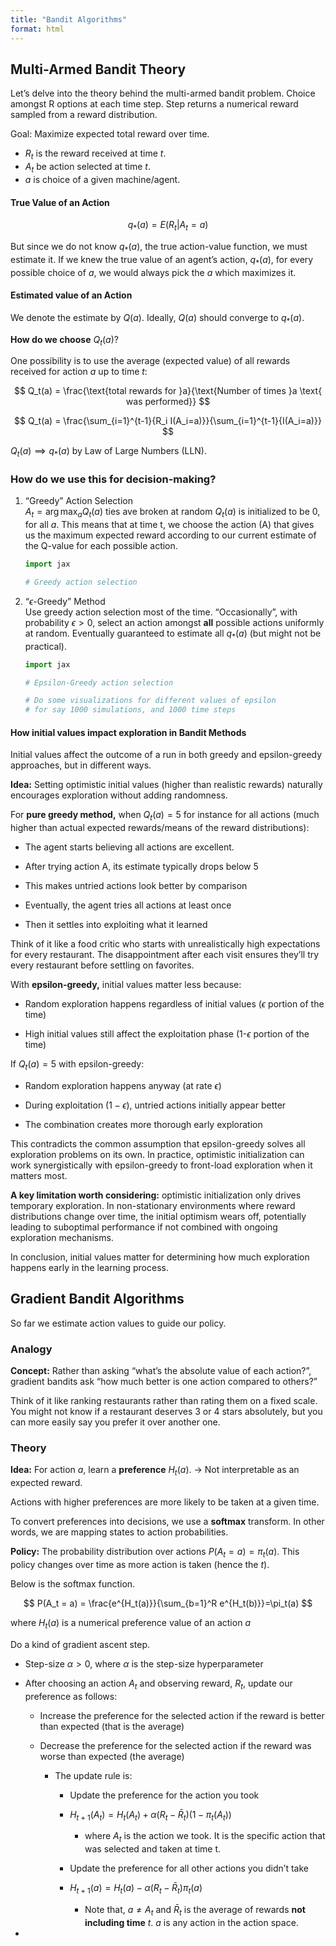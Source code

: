 ```yaml
---
title: "Bandit Algorithms"
format: html
---
```


## Multi-Armed Bandit Theory

Let's delve into the theory behind the multi-armed bandit problem. Choice amongst R options at each time step. Step returns a numerical reward sampled from a reward distribution.

Goal: Maximize expected total reward over time.

-   $R_t$ is the reward received at time $t$.
-   $A_t$ be action selected at time $t$.
-   $a$ is choice of a given machine/agent.

#### **True Value of an Action**

$$q_*(a) = E(R_t|A_t = a)$$

But since we do not know $q_*(a)$, the true action-value function, we must estimate it. If we knew the true value of an agent's action, $q_*(a)$, for every possible choice of $a$, we would always pick the $a$ which maximizes it.

#### **Estimated value of an Action**

We denote the estimate by $Q(a)$. Ideally, $Q(a)$ should converge to $q_*(a)$.

**How do we choose** $Q_t(a)$?

One possibility is to use the average (expected value) of all rewards received for action $a$ up to time $t$:

$$
Q_t(a) = \frac{\text{total rewards for }a}{\text{Number of times }a \text{ was performed}}
$$

$$
Q_t(a) = \frac{\sum_{i=1}^{t-1}{R_i I(A_i=a)}}{\sum_{i=1}^{t-1}{I(A_i=a)}}
$$

$Q_t(a) \implies q_*(a)$ by Law of Large Numbers (LLN).

### How do we use this for decision-making?

1.  "Greedy" Action Selection\
    $A_t = \arg\max_a{Q_t(a)}$ ties ave broken at random $Q_t(a)$ is initialized to be 0, for all $a$. This means that at time t, we choose the action (A) that gives us the maximum expected reward according to our current estimate of the Q-value for each possible action.

    ``` python
    import jax

    # Greedy action selection
    ```

2.  "$\epsilon$-Greedy" Method\
    Use greedy action selection most of the time. "Occasionally", with probability $\epsilon > 0$, select an action amongst **all** possible actions uniformly at random. Eventually guaranteed to estimate all $q_*(a)$ (but might not be practical).

    ``` python
    import jax

    # Epsilon-Greedy action selection

    # Do some visualizations for different values of epsilon
    # for say 1000 simulations, and 1000 time steps
    ```

#### How initial values impact exploration in Bandit Methods

Initial values affect the outcome of a run in both greedy and epsilon-greedy approaches, but in different ways.

**Idea:** Setting optimistic initial values (higher than realistic rewards) naturally encourages exploration without adding randomness.

For **pure greedy method,** when $Q_t(a) = 5$ for instance for all actions (much higher than actual expected rewards/means of the reward distributions):

-   The agent starts believing all actions are excellent.

-   After trying action A, its estimate typically drops below 5

-   This makes untried actions look better by comparison

-   Eventually, the agent tries all actions at least once

-   Then it settles into exploiting what it learned

Think of it like a food critic who starts with unrealistically high expectations for every restaurant. The disappointment after each visit ensures they'll try every restaurant before settling on favorites.

With **epsilon-greedy,** initial values matter less because:

-   Random exploration happens regardless of initial values ($\epsilon$ portion of the time)

-   High initial values still affect the exploitation phase (1-$\epsilon$ portion of the time)

If $Q_t(a) = 5$ with epsilon-greedy:

-   Random exploration happens anyway (at rate $\epsilon$)

-   During exploitation ($1 - \epsilon$), untried actions initially appear better

-   The combination creates more thorough early exploration

This contradicts the common assumption that epsilon-greedy solves all exploration problems on its own. In practice, optimistic initialization can work synergistically with epsilon-greedy to front-load exploration when it matters most.

**A key limitation worth considering:** optimistic initialization only drives temporary exploration. In non-stationary environments where reward distributions change over time, the initial optimism wears off, potentially leading to suboptimal performance if not combined with ongoing exploration mechanisms.

In conclusion, initial values matter for determining how much exploration happens early in the learning process.

## Gradient Bandit Algorithms

So far we estimate action values to guide our policy.

### Analogy

**Concept:** Rather than asking "what's the absolute value of each action?", gradient bandits ask "how much better is one action compared to others?"

Think of it like ranking restaurants rather than rating them on a fixed scale. You might not know if a restaurant deserves 3 or 4 stars absolutely, but you can more easily say you prefer it over another one.

### Theory

**Idea:** For action $a$, learn a **preference** $H_t(a)$. -\> Not interpretable as an expected reward.

Actions with higher preferences are more likely to be taken at a given time.

To convert preferences into decisions, we use a **softmax** transform. In other words, we are mapping states to action probabilities.

**Policy:** The probability distribution over actions $P(A_t = a) = \pi_t(a)$. This policy changes over time as more action is taken (hence the $t$).

Below is the softmax function.

$$
P(A_t = a) = \frac{e^{H_t(a)}}{\sum_{b=1}^R e^{H_t(b)}}=\pi_t(a)
$$

where $H_t(a)$ is a numerical preference value of an action $a$

Do a kind of gradient ascent step.

-   Step-size $\alpha > 0$, where $\alpha$ is the step-size hyperparameter

-   After choosing an action $A_t$ and observing reward, $R_t$, update our preference as follows:

    -   Increase the preference for the selected action if the reward is better than expected (that is the average)

    -   Decrease the preference for the selected action if the reward was worse than expected (the average)

        -   The update rule is:

            -   Update the preference for the action you took

            -   $H_{t+1}(A_t) = H_t(A_t) + \alpha(R_t - \bar R_t)(1-\pi_t(A_t))$

                -   where $A_t$ is the action we took. It is the specific action that was selected and taken at time t.

                <!-- -->

            -   Update the preference for all other actions you didn't take

            -   $H_{t+1}(a) = H_t(a) - \alpha(R_t - \bar R_t)\pi_t(a)$

                -   Note that, $a \neq A_t$ and $\bar R_t$ is the average of rewards **not including time** $t$. $a$ is any action in the action space.

-   
